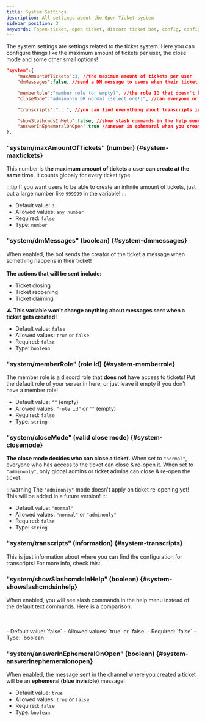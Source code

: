 ```yaml
---
title: System Settings
description: All settings about the Open Ticket system
sidebar_position: 3
keywords: [open-ticket, open ticket, discord ticket bot, config, config.json, settings, system, help]
---
```

<head>
    <link rel="apple-touch-icon" href="/img/logo_vertical.png"/>
</head>

The system settings are settings related to the ticket system.
Here you can configure things like the maximum amount of tickets per user, the close mode and some other small options!

```json title="config.json"
"system":{
    "maxAmountOfTickets":3, //the maximum amount of tickets per user
    "dmMessages":false, //send a DM message to users when their ticket changes

    "memberRole":"member role (or empty)", //the role ID that doesn't have access to tickets!
    "closeMode":"adminonly OR normal (select one!)", //can everyone or admins close tickets?

    "transcripts":"...", //you can find everything about transcripts in transcriptconfig.json!

    "showSlashcmdsInHelp":false, //show slash commands in the help menu instead of the default prefix.
    "answerInEphemeralOnOpen":true //answer in ephemeral when you create a ticket (or it will be visible to everyone)
},
```

### "system/maxAmountOfTickets" (number) \{#system-maxtickets}
This number is **the maximum amount of tickets a user can create at the same time**. It counts globaly for every ticket type.

:::tip
If you want users to be able to create an infinite amount of tickets, just put a large number like `999999` in the variable!
:::

- Default value: `3`
- Allowed values: `any number`
- Required: `false`
- Type: `number`

### "system/dmMessages" (boolean) \{#system-dmmessages}
When enabled, the bot sends the creator of the ticket a message when something happens in their ticket!
<br></br>**The actions that will be sent include:**
- Ticket closing
- Ticket reopening
- Ticket claiming

⚠️ **This variable won't change anything about messages sent when a ticket gets created!**

- Default value: `false`
- Allowed values: `true` or `false`
- Required: `false`
- Type: `boolean`

### "system/memberRole" (role id) \{#system-memberrole}
The member role is a discord role that **does not** have access to tickets!
Put the default role of your server in here, or just leave it empty if you don't have a member role!

- Default value: `""` (empty)
- Allowed values: `"role id"` or `""` (empty)
- Required: `false`
- Type: `string`

### "system/closeMode" (valid close mode) \{#system-closemode}
**The close mode decides who can close a ticket.** When set to `"normal"`, everyone who has access to the ticket can close & re-open it.
When set to `"adminonly"`, only global admins or ticket admins can close & re-open the ticket.

:::warning
The `"adminonly"` mode doesn't apply on ticket re-opening yet! This will be added in a future version!
:::

- Default value: `"normal"`
- Allowed values: `"normal"` or `"adminonly"`
- Required: `false`
- Type: `string`

### "system/transcripts" (information) \{#system-transcripts}
This is just information about where you can find the configuration for transcripts!
For more info, check this:

<LinkBlock mode="emoji" emoji="⚙️" name="transcriptconfig.json" description="A detailed explanation of the transcript config!" isdoc="true" url="docs/config/transcripts"></LinkBlock>

### "system/showSlashcmdsInHelp" (boolean) \{#system-showslashcmdsinhelp}
When enabled, you will see slash commands in the help menu instead of the default text commands.
Here is a comparison:

<FlexHorizontal mode="center">
<ScaleImage src="/img/docs-v3/commands/help_text.png" alt="Image of /help command" size="40%"></ScaleImage>
<ScaleImage src="/img/docs-v3/commands/help_slash.png" alt="Image of /help command" size="40%"></ScaleImage>
</FlexHorizontal>
<br></br>
- Default value: `false`
- Allowed values: `true` or `false`
- Required: `false`
- Type: `boolean`

### "system/answerInEphemeralOnOpen" (boolean) \{#system-answerinephemeralonopen}
When enabled, the message sent in the channel where you created a ticket will be an <C color="blue">**ephemeral (blue invisible)**</C> message!

- Default value: `true`
- Allowed values: `true` or `false`
- Required: `false`
- Type: `boolean`